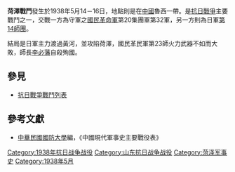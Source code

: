 {{Infobox Military Conflict|
campaign=|
image=|
caption=|
conflict=菏澤戰鬥|
date=1938年5月14－16日|
place=[[中國|中國]]魯西|
result=日軍主力渡過黃河|
combatant1=中華民國國民革命軍卅二軍、23師|
combatant2=日軍之中國派遣軍14師團| 
commander1=[[商震|商震]]、[[李必藩|李必藩]]|
commander2=14師團|
strength1=萬餘|
strength2=約兩萬五千|
casualties1=|
casualties2=|
}}
'''菏澤戰鬥'''發生於1938年5月14－16日，地點則是在[[中國|中國]]魯西一帶。是[[抗日戰爭|抗日戰爭]]主要戰鬥之一，交戰一方為守軍之[[國民革命軍|國民革命軍]]第20集團軍第32軍，另一方則為日軍[[第14師團|第14師團]]。

結局是日軍主力渡過黃河，並攻陷荷澤，國民革民軍第23師火力武器不如而大敗，師長[[李必藩|李必藩]]自殺殉國。

==參見==
*[[抗日戰爭戰鬥列表|抗日戰爭戰鬥列表]]
==參考文獻==
*[[中華民國|中華民國]][[國防大學_(臺灣)|國防大學]]編，《中國現代軍事史主要戰役表》

[[Category:1938年抗日战争战役|Category:1938年抗日战争战役]]
[[Category:山东抗日战争战役|Category:山东抗日战争战役]]
[[Category:菏泽军事史|Category:菏泽军事史]]
[[Category:1938年5月|Category:1938年5月]]